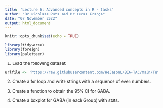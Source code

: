 ```yaml
---
title: 'Lecture 6: Advanced concepts in R - tasks'
author: "Dr Nicolaas Puts and Dr Lucas França"
date: "07 November 2022"
output: html_document
---
```


```r
knitr::opts_chunk$set(echo = TRUE)
```

```r
library(tidyverse)
library(foreign)
library(paletteer)
```


1. Load the following dataset:

```r
urlfile <- 'https://raw.githubusercontent.com/HeJasonL/BIG-TAC/main/TutorialData.csv' #this loads a csv file called TutorialData and puts it into urlfile

```


2. Create a for loop and write strings with a sequence of even numbers.


3. Create a function to obtain the 95% CI for GABA.


4. Create a boxplot for GABA (in each Group) with stats.

